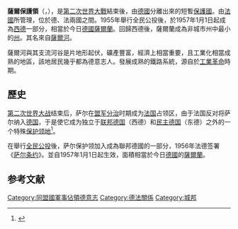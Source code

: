 {{refimprove|time=2018-07-25T09:29:18+00:00}}
{{noteTA
|1=zh-cn:萨尔布吕肯; zh-tw:薩爾布魯根;
|2=zh-cn:萨尔; zh-tw:薩爾蘭;
}}
{{Infobox Former Country
|native_name = Saar<small>{{de}}</small><br/>Sarre<small>{{fr}}</small>
|conventional_long_name = 薩爾
|common_name = 德國
|continent = 歐洲
|region = 西歐
|country = 德国
|status = [[保護國|保護領]]
|empire = 法国
|status_text= [[法蘭西第四共和國|法國]]的[[保護國|保護國]]
|era = 冷戰
|year_start = 1947年
|year_end = 1957年
|life_span = 1947年－1956年
|event_pre = 
|date_pre = 
|event_start = 建立
|date_start = 12月15日
|event1 = 公民投票
|date_event1 = 1955年10月23日
|event2 = 薩爾條約
|date_event2 = 1956年10月27日
|event_end = 加入[[西德|西德]]
|date_end = 1月1日
|event_post = 
|date_post= 
|p1 = 盟軍佔領下的德國
|flag_p1 = Flag of Germany (1946-1949).svg
|s1 = 西德
|flag_s1 = Flag of Germany.svg
|image_flag = Flag of Saar.svg
|flag_type = 
|flag = 
|image_coat  = Wappen Saarland 1948.svg
|image_map = Deutschland Besatzungszonen 8 Jun 1947 - 22 Apr 1949.svg
|image_map_caption = 薩爾位置圖（浅蓝色、法国国旗旁边）
|capital = [[萨尔布吕肯|薩爾布魯根]] 
|title_leader = 
|leader1 = 
|year_leader1 = 
|leader2 = 
|year_leader2 = 
|leader3 = 
|year_leader3 = 
|leader4 = 
|year_leader4 = 
|stat_year1 = 
|stat_area1 = 
|stat_pop1  = 
|footnotes = 
|today = {{GER}}
}}

'''薩爾保護領'''（{{lang-de|Saarprotektorat}}，{{lang-fr|Protectorat de Sarre}}），是[[第二次世界大戰|第二次世界大戰]]結束後，由[[同盟國軍事佔領德國|德國]]分離出來的短暫[[保護國|保護國]]。由[[法蘭西第四共和國|法國]]所管理，位於德、法兩國之間。1955年舉行全民公投後，於1957年1月1日起成為[[西德|西德]]一部分，相當於今日[[德國|德國]][[薩爾州|薩爾蘭]]。回歸西德後，薩爾蘭成為非城市州中最小的[[联邦州_(德国)|州]]。其名來自[[薩爾河|薩爾河]]。

薩爾河與其支流河谷是片地形起伏，礦產豐富，經濟上相當重要，且工業化相當成熟的地區，該地居民幾乎都為德意志人。發展成熟的鐵路系統，源自於[[工業革命|工業革命]]時期。

==歷史==
[[第二次世界大战|第二次世界大战]]结束后，萨尔在[[盟军占领下的德国|盟军分治]]时期成为[[法国|法国]]占领区，由于法国反对将萨尔纳入[[德国|德国]]，于是使它成为独立于[[联邦德国|联邦德国]]（西德）和[[民主德国|民主德国]]（东德）之外的一个特殊[[保護領|保护领地]]<ref name="Saar">{{zh}}{{cite news|url=http://www.todayonhistory.com/1/1/SaErZaiDiErCiShiJieDaZhanHouChongGuiDeGuo.html|title=萨尔在第二次世界大战后重归德国|work=历史上的今天|accessdate=2013-08-07}}</ref>。

在{{link-en|1955年薩爾公投|1955 Saar Statute referendum|1955年}}舉行[[全民公投|全民公投]]後，萨尔保护领加入成為聯邦德國的一部分，1956年法德签署《[[萨尔条约|萨尔条约]]》。並自1957年1月1日起生效，面積相當於今日[[德國|德國]]的[[薩爾州|薩爾蘭]]。

== 参考文献 ==
{{Reflist}}

[[Category:同盟國軍事佔領德意志|Category:同盟國軍事佔領德意志]]
[[Category:德法關係|Category:德法關係]]
[[Category:城邦|Category:城邦]]